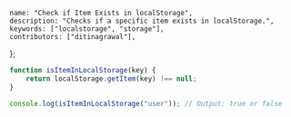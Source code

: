     name: "Check if Item Exists in localStorage",
    description: "Checks if a specific item exists in localStorage.",
    keywords: ["localstorage", "storage"],
    contributors: ["ditinagrawal"],
};

```javascript
function isItemInLocalStorage(key) {
    return localStorage.getItem(key) !== null;
}
```

```javascript
console.log(isItemInLocalStorage("user")); // Output: true or false
```
